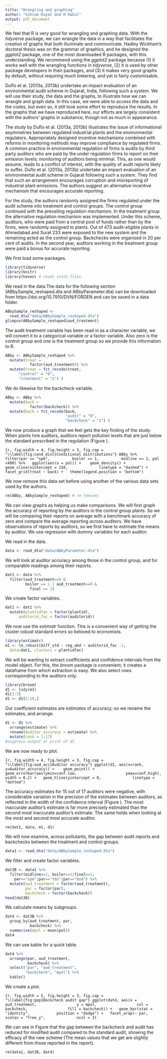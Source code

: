 ```yaml
---
title: "Wrangling and graphing"
author: "Vikram Dayal and M Rahul"
output: pdf_document
---
```


We feel that R is very good for wrangling and graphing data. With the *tidyverse* package, we can wrangle the data in a way that facilitates the creation of graphs that both illuminate and communicate. Hadley Wickham's doctoral thesis was on the grammar of graphics, and he designed the *ggplot2* package, one of the most downloaded R packages, with this understanding. We recommend using the *ggplot2* package because (1) it works well with the wrangling functions in *tidyverse*, (2) it is used by other package developers in their packages, and (3) it makes very good graphs by default, without requiring much tinkering, and yet is fairly customisable. 

Duflo et al. (2013a, 2013b) undertake an impact evaluation of an environmental audit scheme in Gujarat, India, following such a system. We will use their study, the data and the graphs, to illustrate how we can wrangle and graph data. In this case, we were able to access the data and the codes, but even so, it still took some effort to reproduce the results. In the graphs that we have reproduced here, our efforts are largely consistent with the authors' graphs in substance, though not as much in appearance. 

The study by Duflo et al. (2013a, 2013b) illustrates the issue of informational asymmetries between regulated industrial plants and the environmental regulators. Appropriately designed incentive mechanisms combined with reforms in monitoring methods may improve compliance by regulated firms. A common practice in environmental regulation of firms is audits by third party auditors who are paid by the under regulation firms to report on their emission levels; monitoring of auditors being minimal. This, as one would assume, leads to a conflict of interest, with the quality of audit reports likely to suffer. Duflo et al. (2013a, 2013b) undertake an impact evaluation of an environmental audit scheme in Gujarat following such a system. They find that such an arrangement encourages corruption and misreporting of industrial plant emissions. The authors suggest an alternative incentive mechanism that encourages accurate reporting.

For the study, the authors randomly assigned the firms regulated under the audit scheme into treatment and control groups. The control group continued with the prevailing regulation mechanism. In the treatment group the alternative regulation mechanism was implemented. Under this scheme, auditors, who were paid from a central pool of funds rather than by the firms, were randomly assigned to plants. Out of 473 audit-eligible plants in Ahmedabad and Surat 233 were exposed to the new system and the remaining acted as the control group. Backchecks were organised in 20 per cent of audits. In the second year, auditors working in the treatment group were paid a bonus for accurate reporting.

We first load some packages. 

```r
library(tidyverse)
library(knitr)
library(haven) # reads stata files
```

We read in the data.The data for the following section (ABbySample_reshaped.dta and ABbyParameter.dta) can be downloaded from https://doi.org/10.7910/DVN/FORDEN and can be saved in a data folder.

```r
ABbySample_reshaped <- 
  read_dta("data/ABbySample_reshaped.dta")
glimpse(ABbySample_reshaped$aud_treatment)
```

The audit treatment variable has been read in as a character variable, we will convert it to a categorical variable or a factor variable. Also zero is the control group and one is the treatment group so we provide this information to R. 

```r
ABby <- ABbySample_reshaped %>%
  mutate(treat = 
           factor(aud_treatment)) %>% 
  mutate(treat = fct_recode(treat,
      "control" = "0",
      "treatment" = "1") ) 
```

We do likewise for the backcheck variable. 

```r
ABby <- ABby %>%
  mutate(back = 
           factor(backcheck)) %>% 
  mutate(back = fct_recode(back,
                           "audit" = "0",
                           "backcheck" = "1") ) 
```

We now produce a graph that we feel gets the key finding of the study. When plants hire auditors, auditors report pollution levels that are just below the standard prescribed in the regulation (Figure \ref{fig:cond_dist}).

```{r, fig.width = 4, fig.height = 3, fig.cap = "\\label{fig:cond_dist}Conditional distributions"}
ABby %>%
  filter(par == "spm",
         boiler == 1,
         midline == 1, pol <400) %>%
  ggplot(aes(x = pol)) + 
  geom_density() + 
  geom_vline(xintercept = 150,
             linetype = "dashed") +
  facet_grid(treat ~ back) +
  theme(legend.position = "bottom")
```


We now remove this data set before using another of the various data sets used by the authors. 

```r
rm(ABby, ABbySample_reshaped) # rm removes
```

We can view graphs as helping us make comparisons. We will first graph the accuracy of reporting by the auditors in the control group plants. So we will be comparing their reports on average with a benchmark accuracy of zero and compare the average reporting across auditors. We have observations of reports by auditors, so we first have to estimate the means by auditor. We use regression with dummy variables for each auditor. 

We read in the data. 

```r
data <- read_dta("data/ABbyParameter.dta")
```

We will look at auditor accuracy among those in the control group, and for comparable readings among their reports.

```r
dat1 <- data %>%
  filter(aud_treatment==0 &
         boiler == 1 | aud_treatment==0 &
           final == 1)
```


We create factor variables. 

```r
dat1 <- dat1 %>%
  mutate(plantidfac = factor(plantid),
      auditorid_fac = factor(auditorid))
```


We now use the *estimatr* function. This is a convenient way of getting the cluster robust standard errors so beloved to economists. 

```r
library(estimatr)
m1 <- lm_robust(diff_std ~ reg_abd + auditorid_fac -1, 
  data=dat1, clusters = plantidfac)
```

We will be wanting to extract coefficients and confidence intervals from the model object. For this, the *broom* package is convenient; it creates a dataframe from which extraction is easy. We also select rows corresponding to the auditors only.

```r
library(broom)
d1 <- tidy(m1)
d1[1:3]
d1 <- d1[2:18,]
```


Our coefficient estimates are estimates of accuracy; so we rename the estimates, and arrange. 

```r
d1 <- d1 %>%
  arrange(estimate) %>%
  rename(Auditor_accuracy = estimate) %>%
  mutate(rank = 1:17)
#suppress output or print of d1
```

We are now ready to plot.

```{r, fig.width = 4, fig.height = 3, fig.cap = "\\label{fig:aud_acc}Auditor accuracy"}
ggplot(d1, aes(x=rank, 
        y=Auditor_accuracy)) + 
  geom_point() +
  geom_errorbar(aes(ymin=conf.low, 
                    ymax=conf.high),
                width = 0.2) +
  geom_hline(yintercept = 0,
             linetype = "dotted")
```

The accuracy estimates for 15 out of 17 auditors were negative, with considerable variation in the precision of the estimates between auditors, as reflected in the width of the confidence interval (Figure \ref{fig:aud_acc}). The most inaccurate auditor's estimate is far more precisely estimated than the second most inaccurate auditor's estimate. The same holds when looking at the most and second most accurate auditor. 

```r
rm(dat1, data, m1, d1)
```

We will now examine, across pollutants, the gap between audit reports and backchecks between the treatment and control groups. 

```r
data1 <- read_dta("data/ABbySample_reshaped.dta")
```

We filter and create factor variables. 

```r
dat3B <- data1 %>% 
  filter(midline==1, boiler==1|final==1,
    par=="spm"|par=="tds"|par=="bod") %>%
  mutate(aud_treatment = factor(aud_treatment),
         par = factor(par),
         backcheck = factor(backcheck))
head(dat3B)
```

We calculate means by subgroups. 

```r
dat4 <- dat3B %>%
  group_by(aud_treatment, par,
           backcheck) %>%
  summarise(mpol = mean(pol))
dat4
```

We can use kable for a quick table. 

```r
dat4 %>%
  arrange(par, aud_treatment, 
          backcheck) %>%
  select("par", "aud_treatment",
         "backcheck", "mpol") %>%
  kable()
```

We create a plot. 

```{r, fig.width = 5, fig.height = 3, fig.cap = "\\label{fig:gap}Backcheck audit gap"}
ggplot(dat4, aes(x = aud_treatment,
                 y = mpol,
                 col = backcheck,
                 fill = backcheck)) +
  geom_bar(stat = "identity",
           position = "dodge") +
  facet_wrap(~ par, scales = "free_y",
             ncol = 3) 
```

We can see in Figure \ref{fig:gap} that the gap between the backcheck and audit has reduced for modified audit compared to the standard audit, showing the efficacy of the new scheme (The mean values that we get are slightly different from those reported in the report).

```r
rm(data1, dat3B, dat4)
```
